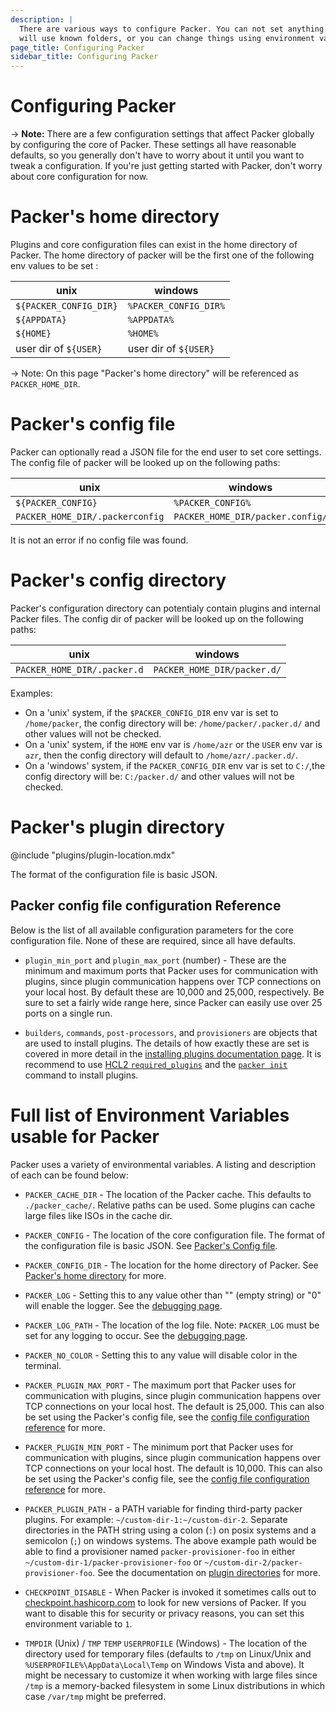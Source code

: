 ```yaml
---
description: |
  There are various ways to configure Packer. You can not set anything an Packer
  will use known folders, or you can change things using environment variables.
page_title: Configuring Packer
sidebar_title: Configuring Packer
---
```


# Configuring Packer

-> **Note:** There are a few configuration settings that affect Packer globally
by configuring the core of Packer. These settings all have reasonable defaults,
so you generally don't have to worry about it until you want to tweak a
configuration. If you're just getting started with Packer, don't worry about
core configuration for now.

# Packer's home directory

Plugins and core configuration files can exist in the home directory of Packer.
The home directory of packer will be the first one of the following env values
to be set :

| unix                   | windows               |
|------------------------|-----------------------|
| `${PACKER_CONFIG_DIR}` | `%PACKER_CONFIG_DIR%` |
| `${APPDATA}`           | `%APPDATA%`           |
| `${HOME}`              | `%HOME%`              |
| user dir of `${USER}`  | user dir of `${USER}` |

-> Note: On this page "Packer's home directory" will be referenced as
`PACKER_HOME_DIR`.

# Packer's config file

Packer can optionally read a JSON file for the end user to set core settings.
The config file of packer will be looked up on the following paths:

| unix                            | windows                          |
|---------------------------------|----------------------------------|
| `${PACKER_CONFIG}`              | `%PACKER_CONFIG%`                |
| `PACKER_HOME_DIR/.packerconfig` | `PACKER_HOME_DIR/packer.config/` |

It is not an error if no config file was found.

# Packer's config directory

Packer's configuration directory can potentialy contain plugins and internal
Packer files. The config dir of packer will be looked up on the following paths:

| unix                        | windows                     |
|-----------------------------|-----------------------------|
| `PACKER_HOME_DIR/.packer.d` | `PACKER_HOME_DIR/packer.d/` |

Examples: 
* On a 'unix' system, if the `$PACKER_CONFIG_DIR` env var is set to
`/home/packer`, the config directory will be: `/home/packer/.packer.d/` and
other values will not be checked.
* On a 'unix' system, if the `HOME` env var is `/home/azr` or the `USER` env var
is `azr`, then the config directory will default to `/home/azr/.packer.d/`.
* On a 'windows' system, if the `PACKER_CONFIG_DIR` env var is set to `C:/`,the
config directory will be: `C:/packer.d/` and other values will not be checked.

# Packer's plugin directory

@include "plugins/plugin-location.mdx"

The format of the configuration file is basic JSON.

## Packer config file configuration Reference

Below is the list of all available configuration parameters for the core
configuration file. None of these are required, since all have defaults.

- `plugin_min_port` and `plugin_max_port` (number) - These are the minimum
  and maximum ports that Packer uses for communication with plugins, since
  plugin communication happens over TCP connections on your local host. By
  default these are 10,000 and 25,000, respectively. Be sure to set a fairly
  wide range here, since Packer can easily use over 25 ports on a single run.

- `builders`, `commands`, `post-processors`, and `provisioners` are objects
  that are used to install plugins. The details of how exactly these are set is
  covered in more detail in the [installing plugins documentation
  page](/docs/extending/plugins). It is recommend to use [HCL2
  `required_plugins`](/docs/templates/hcl_templates/blocks/packer#specifying-plugin-requirements)
  and the [`packer init`](/docs/commands/init) command to install plugins.

# Full list of Environment Variables usable for Packer

Packer uses a variety of environmental variables. A listing and description of
each can be found below:

- `PACKER_CACHE_DIR` - The location of the Packer cache. This defaults to
  `./packer_cache/`. Relative paths can be used. Some plugins can cache large
  files like ISOs in the cache dir.

- `PACKER_CONFIG` - The location of the core configuration file. The format
  of the configuration file is basic JSON. See [Packer's Config
  file](#packer-s-config-file).

- `PACKER_CONFIG_DIR` - The location for the home directory of Packer. See
  [Packer's home directory](#packer-s-home-directory) for more.

- `PACKER_LOG` - Setting this to any value other than "" (empty string) or
  "0" will enable the logger. See the [debugging
  page](/docs/other/debugging).

- `PACKER_LOG_PATH` - The location of the log file. Note: `PACKER_LOG` must
  be set for any logging to occur. See the [debugging
  page](/docs/other/debugging).

- `PACKER_NO_COLOR` - Setting this to any value will disable color in the
  terminal.

- `PACKER_PLUGIN_MAX_PORT` - The maximum port that Packer uses for
  communication with plugins, since plugin communication happens over TCP
  connections on your local host. The default is 25,000. This can also be set
  using the Packer's config file, see the [config file configuration
  reference](#packer-config-file-configuration-reference) for more.

- `PACKER_PLUGIN_MIN_PORT` - The minimum port that Packer uses for
  communication with plugins, since plugin communication happens over TCP
  connections on your local host. The default is 10,000. This can also be set
  using the Packer's config file, see the [config file configuration
  reference](#packer-config-file-configuration-reference) for more.

- `PACKER_PLUGIN_PATH` - a PATH variable for finding third-party packer
  plugins. For example: `~/custom-dir-1:~/custom-dir-2`. Separate directories in
  the PATH string using a colon (`:`) on posix systems and a semicolon (`;`) on
  windows systems. The above example path would be able to find a provisioner
  named `packer-provisioner-foo` in either
  `~/custom-dir-1/packer-provisioner-foo` or
  `~/custom-dir-2/packer-provisioner-foo`. See the documentation on [plugin
  directories](#packer-s-plugin-directory) for more.

- `CHECKPOINT_DISABLE` - When Packer is invoked it sometimes calls out to
  [checkpoint.hashicorp.com](https://checkpoint.hashicorp.com/) to look for
  new versions of Packer. If you want to disable this for security or privacy
  reasons, you can set this environment variable to `1`.

- `TMPDIR` (Unix) / `TMP` `TEMP` `USERPROFILE` (Windows) - The
  location of the directory used for temporary files (defaults to `/tmp` on
  Linux/Unix and `%USERPROFILE%\AppData\Local\Temp` on Windows Vista and above).
  It might be necessary to customize it when working with large files since
  `/tmp` is a memory-backed filesystem in some Linux distributions in which case
  `/var/tmp` might be preferred.
